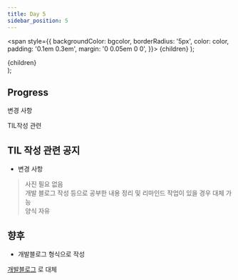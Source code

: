 ```yaml
---
title: Day 5
sidebar_position: 5
---
```


  <span
    style={{
      backgroundColor: bgcolor,
      borderRadius: '5px',
      color: color,
      padding: '0.1em 0.3em',
      margin: '0 0.05em 0 0',
    }}>
    {children}
  </span>
);

  <div style={{
        margin: '0 0 0.5em 0',
      }}>
    <span
      style={{
        backgroundColor: bgcolor,
        borderRadius: '5px',
        color: color,
        padding: '0.1em 0.3em',
      }}>
      {children}
    </span>
  </div>
);


## Progress
<Highlights bgcolor="#DB9509" color="#fff">변경 사항</Highlights>

<Highlights bgcolor="#4B0082" color="#fff">TIL작성 관련</Highlights> 


## TIL 작성 관련 공지

- 변경 사항

> 사진 필요 없음  
> 개발 블로그 작성 등으로 공부한 내용 정리 및 리마인드 작업이 있을 경우 대체 가능  
> 양식 자유


## 향후

- 개발블로그 형식으로 작성

[개발블로그](https://yhole.netlify.app/) 로 대체
